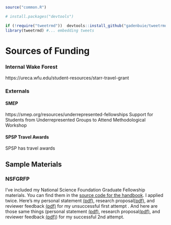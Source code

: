 ```r
source("common.R")

# install.packages("devtools")

if (!require("tweetrmd"))  devtools::install_github("gadenbuie/tweetrmd")
library(tweetrmd) #... embedding tweets

```

# Sources of Funding


### Internal Wake Forest
https://ureca.wfu.edu/student-resources/starr-travel-grant

### Externals
#### SMEP
https://smep.org/resources/underrepresented-fellowships Support for Students from Underrepresented Groups to Attend Methodological Workshop

#### SPSP Travel Awards

SPSP has travel awards

## Sample Materials

### NSFGRFP

I've included my National Science Foundation Graduate Fellowship materials. You can find them in the [source code for the handbook](https://github.com/R-Computing-Lab/handbook/tree/main/admin/masonmaterials/nsfgrfp). I applied twice. Here's my personal statement [(pdf)](https://github.com/R-Computing-Lab/handbook/blob/main/admin/masonmaterials/nsfgrfp/unsuccessful/MG_NOWIN_personal_submitted.pdf), research proposal[(pdf)](https://github.com/R-Computing-Lab/handbook/blob/main/admin/masonmaterials/nsfgrfp/unsuccessful/MG_NOWIN_research.pdf), and reviewer feedback [(pdf)](https://github.com/R-Computing-Lab/handbook/blob/main/admin/masonmaterials/nsfgrfp/unsuccessful/MG_NOTWIN_ViewApplReview.pdf) for my unsuccessful first attempt . And here are those same things (personal statement [(pdf)](https://github.com/R-Computing-Lab/handbook/blob/main/admin/masonmaterials/nsfgrfp/successful/mg.personal_2014.pdf), research proposal[(pdf)](https://github.com/R-Computing-Lab/handbook/blob/main/admin/masonmaterials/nsfgrfp/successful/mg.research.pdf), and reviewer feedback [(pdf)](https://github.com/R-Computing-Lab/handbook/blob/main/admin/masonmaterials/nsfgrfp/successful/mg.ViewApplReview.pdf)) for my successful 2nd attempt. 
